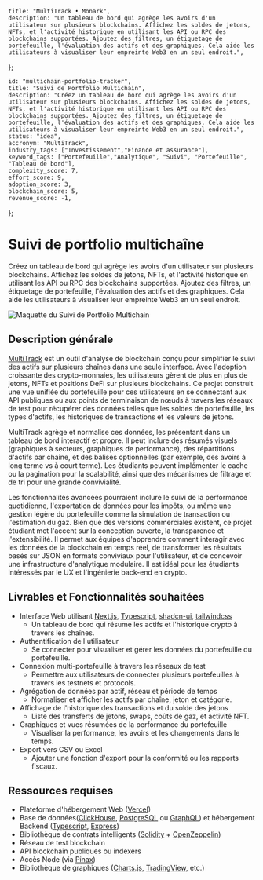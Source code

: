     title: "MultiTrack • Monark",
    description: "Un tableau de bord qui agrège les avoirs d'un utilisateur sur plusieurs blockchains. Affichez les soldes de jetons, NFTs, et l'activité historique en utilisant les API ou RPC des blockchains supportées. Ajoutez des filtres, un étiquetage de portefeuille, l'évaluation des actifs et des graphiques. Cela aide les utilisateurs à visualiser leur empreinte Web3 en un seul endroit.",
};

    id: "multichain-portfolio-tracker",
    title: "Suivi de Portfolio Multichain",
    description: "Créez un tableau de bord qui agrège les avoirs d'un utilisateur sur plusieurs blockchains. Affichez les soldes de jetons, NFTs, et l'activité historique en utilisant les API ou RPC des blockchains supportées. Ajoutez des filtres, un étiquetage de portefeuille, l'évaluation des actifs et des graphiques. Cela aide les utilisateurs à visualiser leur empreinte Web3 en un seul endroit.",
    status: "idea",
    accronym: "MultiTrack",
    industry_tags: ["Investissement","Finance et assurance"], 
    keyword_tags: ["Portefeuille","Analytique", "Suivi", "Portefeuille", "Tableau de bord"],
    complexity_score: 7,
    effort_score: 9,
    adoption_score: 3,
    blockchain_score: 5,
    revenue_score: -1,
};

# Suivi de portfolio multichaîne

Créez un tableau de bord qui agrège les avoirs d'un utilisateur sur plusieurs blockchains. Affichez les soldes de jetons, NFTs, et l'activité historique en utilisant les API ou RPC des blockchains supportées. Ajoutez des filtres, un étiquetage de portefeuille, l'évaluation des actifs et des graphiques. Cela aide les utilisateurs à visualiser leur empreinte Web3 en un seul endroit.

![Maquette du Suivi de Portfolio Multichain](/images/project/multichain-portfolio-tracker.jpg)

## Description générale

[MultiTrack](https://multitrack.monark.io) est un outil d'analyse de blockchain conçu pour simplifier le suivi des actifs sur plusieurs chaînes dans une seule interface. Avec l'adoption croissante des crypto-monnaies, les utilisateurs gèrent de plus en plus de jetons, NFTs et positions DeFi sur plusieurs blockchains. Ce projet construit une vue unifiée du portefeuille pour ces utilisateurs en se connectant aux API publiques ou aux points de terminaison de nœuds à travers les réseaux de test pour récupérer des données telles que les soldes de portefeuille, les types d'actifs, les historiques de transactions et les valeurs de jetons.

MultiTrack agrège et normalise ces données, les présentant dans un tableau de bord interactif et propre. Il peut inclure des résumés visuels (graphiques à secteurs, graphiques de performance), des répartitions d'actifs par chaîne, et des balises optionnelles (par exemple, des avoirs à long terme vs à court terme). Les étudiants peuvent implémenter le cache ou la pagination pour la scalabilité, ainsi que des mécanismes de filtrage et de tri pour une grande convivialité.

Les fonctionnalités avancées pourraient inclure le suivi de la performance quotidienne, l'exportation de données pour les impôts, ou même une gestion légère du portefeuille comme la simulation de transaction ou l'estimation du gaz. Bien que des versions commerciales existent, ce projet étudiant met l'accent sur la conception ouverte, la transparence et l'extensibilité. Il permet aux équipes d'apprendre comment interagir avec les données de la blockchain en temps réel, de transformer les résultats basés sur JSON en formats conviviaux pour l'utilisateur, et de concevoir une infrastructure d'analytique modulaire. Il est idéal pour les étudiants intéressés par le UX et l'ingénierie back-end en crypto.

## Livrables et Fonctionnalités souhaitées

- Interface Web utilisant [Next.js](https://nextjs.org/), [Typescript](https://www.typescriptlang.org/), [shadcn-ui](https://ui.shadcn.com/), [tailwindcss](https://tailwindcss.com/)
    - Un tableau de bord qui résume les actifs et l'historique crypto à travers les chaînes.
- Authentification de l'utilisateur 
    - Se connecter pour visualiser et gérer les données du portefeuille du portefeuille.
- Connexion multi-portefeuille à travers les réseaux de test
    - Permettre aux utilisateurs de connecter plusieurs portefeuilles à travers les testnets et protocols.
- Agrégation de données par actif, réseau et période de temps
    - Normaliser et afficher les actifs par chaîne, jeton et catégorie.
- Affichage de l'historique des transactions et du solde des jetons
    - Liste des transferts de jetons, swaps, coûts de gaz, et activité NFT.
- Graphiques et vues résumées de la performance du portefeuille
    - Visualiser la performance, les avoirs et les changements dans le temps.
- Export vers CSV ou Excel
    - Ajouter une fonction d'export pour la conformité ou les rapports fiscaux.

## Ressources requises

- Plateforme d'hébergement Web ([Vercel](https://www.vercel.com/))
- Base de données([ClickHouse](https://clickhouse.com/), [PostgreSQL](https://www.postgresql.org/) ou [GraphQL](https://graphql.org/)) et hébergement Backend ([Typescript](https://www.typescriptlang.org/), [Express](https://expressjs.com/))
- Bibliothèque de contrats intelligents ([Solidity](https://soliditylang.org/) + [OpenZeppelin](https://www.openzeppelin.com/))
- Réseau de test blockchain
- API blockchain publiques ou indexers
- Accès Node (via [Pinax](https://pinax.network))
- Bibliothèque de graphiques ([Charts.js](https://www.chartjs.org/), [TradingView](https://www.tradingview.com/lightweight-charts/), etc.)